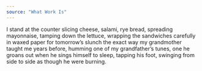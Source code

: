 ```yaml
---
source: "What Work Is"
---
```


I stand at the counter slicing cheese, salami, rye bread, spreading mayonnaise, tamping down the lettuce, wrapping the sandwiches carefully in waxed paper for tomorrow’s slunch the exact way my grandmother taught me years before, humming one of my grandfather’s tunes, one he groans out when he sings himself to sleep, tapping his foot, swinging from side to side as though he were burning.


